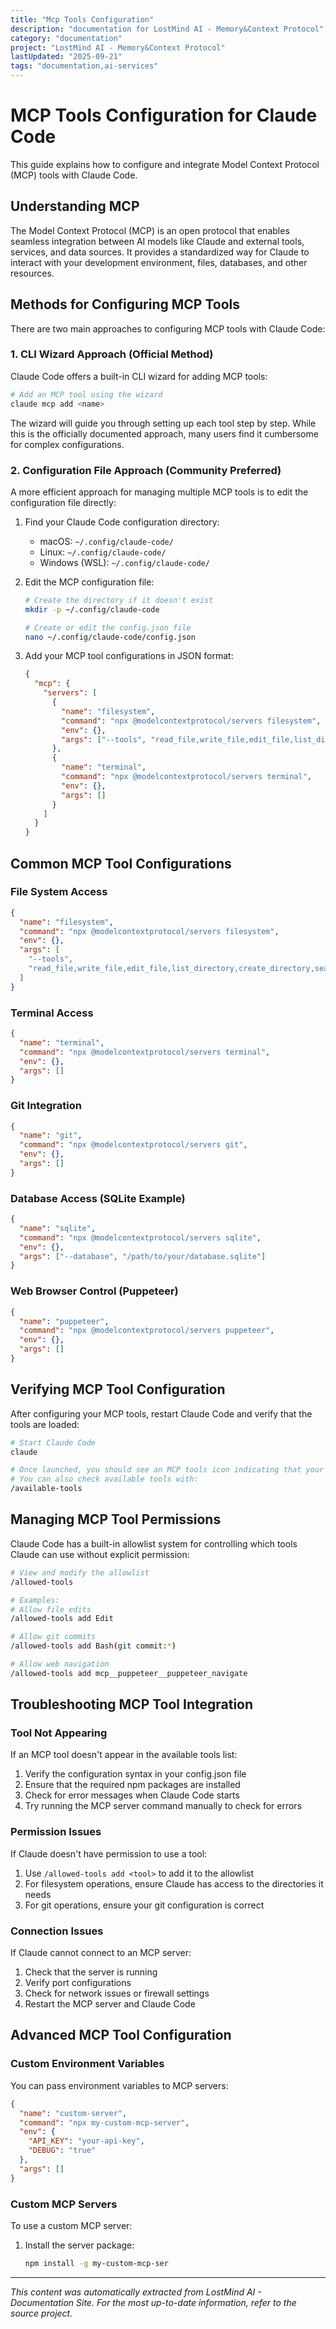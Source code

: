 ```yaml
---
title: "Mcp Tools Configuration"
description: "documentation for LostMind AI - Memory&Context Protocol"
category: "documentation"
project: "LostMind AI - Memory&Context Protocol"
lastUpdated: "2025-09-21"
tags: "documentation,ai-services"
---
```


# MCP Tools Configuration for Claude Code

This guide explains how to configure and integrate Model Context Protocol (MCP) tools with Claude Code.

## Understanding MCP

The Model Context Protocol (MCP) is an open protocol that enables seamless integration between AI models like Claude and external tools, services, and data sources. It provides a standardized way for Claude to interact with your development environment, files, databases, and other resources.

## Methods for Configuring MCP Tools

There are two main approaches to configuring MCP tools with Claude Code:

### 1. CLI Wizard Approach (Official Method)

Claude Code offers a built-in CLI wizard for adding MCP tools:

```bash
# Add an MCP tool using the wizard
claude mcp add <name>
```

The wizard will guide you through setting up each tool step by step. While this is the officially documented approach, many users find it cumbersome for complex configurations.

### 2. Configuration File Approach (Community Preferred)

A more efficient approach for managing multiple MCP tools is to edit the configuration file directly:

1. Find your Claude Code configuration directory:
   - macOS: `~/.config/claude-code/`
   - Linux: `~/.config/claude-code/`
   - Windows (WSL): `~/.config/claude-code/`

2. Edit the MCP configuration file:
   ```bash
   # Create the directory if it doesn't exist
   mkdir -p ~/.config/claude-code
   
   # Create or edit the config.json file
   nano ~/.config/claude-code/config.json
   ```

3. Add your MCP tool configurations in JSON format:
   ```json
   {
     "mcp": {
       "servers": [
         {
           "name": "filesystem",
           "command": "npx @modelcontextprotocol/servers filesystem",
           "env": {},
           "args": ["--tools", "read_file,write_file,edit_file,list_directory,create_directory,search_files"]
         },
         {
           "name": "terminal",
           "command": "npx @modelcontextprotocol/servers terminal",
           "env": {},
           "args": []
         }
       ]
     }
   }
   ```

## Common MCP Tool Configurations

### File System Access

```json
{
  "name": "filesystem",
  "command": "npx @modelcontextprotocol/servers filesystem",
  "env": {},
  "args": [
    "--tools", 
    "read_file,write_file,edit_file,list_directory,create_directory,search_files,get_file_info"
  ]
}
```

### Terminal Access

```json
{
  "name": "terminal",
  "command": "npx @modelcontextprotocol/servers terminal",
  "env": {},
  "args": []
}
```

### Git Integration

```json
{
  "name": "git",
  "command": "npx @modelcontextprotocol/servers git",
  "env": {},
  "args": []
}
```

### Database Access (SQLite Example)

```json
{
  "name": "sqlite",
  "command": "npx @modelcontextprotocol/servers sqlite",
  "env": {},
  "args": ["--database", "/path/to/your/database.sqlite"]
}
```

### Web Browser Control (Puppeteer)

```json
{
  "name": "puppeteer",
  "command": "npx @modelcontextprotocol/servers puppeteer",
  "env": {},
  "args": []
}
```

## Verifying MCP Tool Configuration

After configuring your MCP tools, restart Claude Code and verify that the tools are loaded:

```bash
# Start Claude Code
claude

# Once launched, you should see an MCP tools icon indicating that your tools are available
# You can also check available tools with:
/available-tools
```

## Managing MCP Tool Permissions

Claude Code has a built-in allowlist system for controlling which tools Claude can use without explicit permission:

```bash
# View and modify the allowlist
/allowed-tools

# Examples:
# Allow file edits
/allowed-tools add Edit

# Allow git commits
/allowed-tools add Bash(git commit:*)

# Allow web navigation
/allowed-tools add mcp__puppeteer__puppeteer_navigate
```

## Troubleshooting MCP Tool Integration

### Tool Not Appearing

If an MCP tool doesn't appear in the available tools list:

1. Verify the configuration syntax in your config.json file
2. Ensure that the required npm packages are installed
3. Check for error messages when Claude Code starts
4. Try running the MCP server command manually to check for errors

### Permission Issues

If Claude doesn't have permission to use a tool:

1. Use `/allowed-tools add <tool>` to add it to the allowlist
2. For filesystem operations, ensure Claude has access to the directories it needs
3. For git operations, ensure your git configuration is correct

### Connection Issues

If Claude cannot connect to an MCP server:

1. Check that the server is running
2. Verify port configurations
3. Check for network issues or firewall settings
4. Restart the MCP server and Claude Code

## Advanced MCP Tool Configuration

### Custom Environment Variables

You can pass environment variables to MCP servers:

```json
{
  "name": "custom-server",
  "command": "npx my-custom-mcp-server",
  "env": {
    "API_KEY": "your-api-key",
    "DEBUG": "true"
  },
  "args": []
}
```

### Custom MCP Servers

To use a custom MCP server:

1. Install the server package:
   ```bash
   npm install -g my-custom-mcp-ser

---
*This content was automatically extracted from LostMind AI - Documentation Site. For the most up-to-date information, refer to the source project.*
